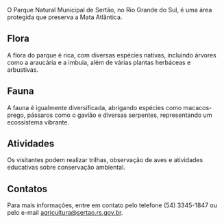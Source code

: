 O Parque Natural Municipal de Sertão, no Rio Grande do Sul, é uma área protegida que preserva a Mata Atlântica.

## Flora

A flora do parque é rica, com diversas espécies nativas, incluindo árvores como a araucária e a imbuia, além de várias plantas herbáceas e arbustivas.

## Fauna

A fauna é igualmente diversificada, abrigando espécies como macacos-prego, pássaros como o gavião e diversas serpentes, representando um ecossistema vibrante.

## Atividades

Os visitantes podem realizar trilhas, observação de aves e atividades educativas sobre conservação ambiental.

## Contatos

Para mais informações, entre em contato pelo telefone (54) 3345-1847 ou pelo e-mail agricultura@sertao.rs.gov.br.